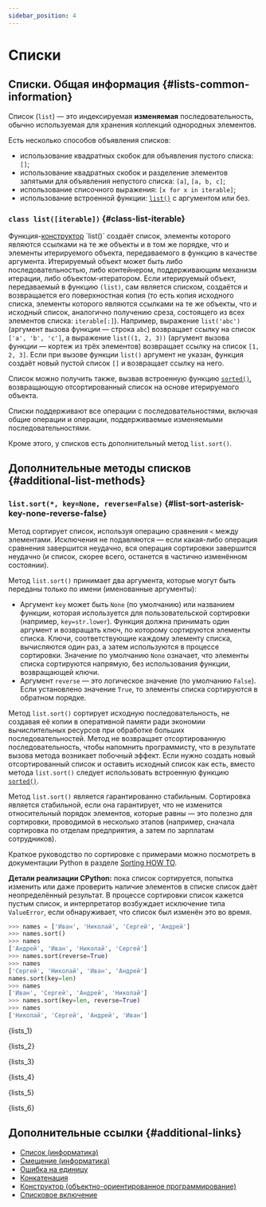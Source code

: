 ```yaml
---
sidebar_position: 4
---
```



# Списки

## Списки. Общая информация {#lists-common-information}

Список (`list`) — это индексируемая **изменяемая** последовательность, обычно используемая для хранения коллекций однородных элементов.

Есть несколько способов объявления списков:

- использование квадратных скобок для объявления пустого списка: `[]`;
- использование квадратных скобок и разделение элементов запятыми для объявления непустого списка: `[a]`, `[a, b, c]`;
- использование списочного выражения: `[x for x in iterable]`;
- использование встроенной функции: [`list()`](https://docs.python.org/3/library/functions.html#func-list) с аргументом или без.

### `class list([iterable])` {#class-list-iterable}

Функция-[конструктор](https://ru.wikipedia.org/wiki/Конструктор_(объектно-ориентированное_программирование)) `list()` создаёт список, элементы которого являются ссылками на те же объекты и в том же порядке, что и элементы итерируемого объекта, передаваемого в функцию в качестве аргумента. Итерируемый объект может быть либо последовательностью, либо контейнером, поддерживающим механизм итерации, либо объектом-итератором. Если итерируемый объект, передаваемый в функцию `(list)`, сам является списком, создаётся и возвращается его поверхностная копия (то есть копия исходного списка, элементы которого являются ссылками на те же объекты, что и исходный список, аналогично получению среза, состоящего из всех элементов списка: `iterable[:]`). Например, выражение `list('abc')` (аргумент вызова функции — строка `abc`) возвращает ссылку на список `['a', 'b', 'c']`, а выражение `list((1, 2, 3))` (аргумент вызова функции — кортеж из трёх элементов) возвращает ссылку на список `[1, 2, 3]`. Если при вызове функции `list()` аргумент не указан, функция создаёт новый пустой список `[]` и возвращает ссылку на него.

Список можно получить также, вызвав встроенную функцию [`sorted()`](https://docs.python.org/3/library/functions.html#sorted), возвращающую отсортированный список на основе итерируемого объекта.

Списки поддерживают все операции с последовательностями, включая общие операции и операции, поддерживаемые изменяемыми последовательностями.

Кроме этого, у списков есть дополнительный метод `list.sort()`.

## Дополнительные методы списков {#additional-list-methods}

### `list.sort(*, key=None, reverse=False)` {#list-sort-asterisk-key-none-reverse-false}

Метод сортирует список, используя операцию сравнения `<` между элементами. Исключения не подавляются — если какая-либо операция сравнения завершится неудачно, вся операция сортировки завершится неудачно (и список, скорее всего, останется в частично изменённом состоянии).

Метод `list.sort()` принимает два аргумента, которые могут быть переданы только по имени (именованные аргументы):

- Аргумент `key` может быть `None` (по умолчанию) или названием функции, которая используется для пользовательской сортировки (например, `key=str.lower`). Функция должна принимать один аргумент и возвращать ключ, по которому сортируются элементы списка. Ключи, соответствующие каждому элементу списка, вычисляются один раз, а затем используются в процессе сортировки. Значение по умолчанию `None` означает, что элементы списка сортируются напрямую, без использования функции, возвращающей ключи.
- Аргумент `reverse` — это логическое значение (по умолчанию `False`). Если установлено значение `True`, то элементы списка сортируются в обратном порядке.

Метод `list.sort()` сортирует исходную последовательность, не создавая её копии в оперативной памяти ради экономии вычислительных ресурсов при обработке больших последовательностей. Метод не возвращает отсортированную последовательность, чтобы напомнить программисту, что в результате вызова метода возникает побочный эффект. Если нужно создать новый отсортированный список и оставить исходный список как есть, вместо метода `list.sort()` следует использовать встроенную функцию [`sorted()`](https://docs.python.org/3/library/functions.html#sorted).

Метод `list.sort()` является гарантированно стабильным. Сортировка является стабильной, если она гарантирует, что не изменится относительный порядок элементов, которые равны — это полезно для сортировки, проводимой в несколько этапов (например, сначала сортировка по отделам предприятия, а затем по зарплатам сотрудников).</p><p>Краткое руководство по сортировке с примерами можно посмотреть в документации Python в разделе [Sorting HOW TO](https://docs.python.org/3/howto/sorting.html).

**Детали реализации CPython:** пока список сортируется, попытка изменить или даже проверить наличие элементов в списке список даёт неопределённый результат. В процессе сортировки список кажется пустым список, и интерпретатор возбуждает исключение типа `ValueError`, если обнаруживает, что список был изменён это во время.

```python showLineNumbers
>>> names = ['Иван', 'Николай', 'Сергей', 'Андрей']
>>> names.sort()
>>> names
['Андрей', 'Иван', 'Николай', 'Сергей']
>>> names.sort(reverse=True)
>>> names
['Сергей', 'Николай', 'Иван', 'Андрей']
names.sort(key=len)
>>> names
['Иван', 'Сергей', 'Андрей', 'Николай']
>>> names.sort(key=len, reverse=True)
>>> names
['Николай', 'Сергей', 'Андрей', 'Иван']
```

<CodeBlock language="python" title="lists_1.py" showLineNumbers>{lists_1}</CodeBlock>

<CodeBlock language="python" title="lists_2.py" showLineNumbers>{lists_2}</CodeBlock>

<CodeBlock language="python" title="lists_3.py" showLineNumbers>{lists_3}</CodeBlock>

<CodeBlock language="python" title="lists_4.py" showLineNumbers>{lists_4}</CodeBlock>

<CodeBlock language="python" title="lists_5.py" showLineNumbers>{lists_5}</CodeBlock>

<CodeBlock language="python" title="lists_6.py" showLineNumbers>{lists_6}</CodeBlock>

## Дополнительные ссылки {#additional-links}

- [Список (информатика)](https://ru.wikipedia.org/wiki/Список_(информатика))
- [Смещение (информатика)](https://ru.wikipedia.org/wiki/Смещение_(информатика))
- [Ошибка на единицу](https://ru.wikipedia.org/wiki/Ошибка_на_единицу)
- [Конкатенация](https://ru.wikipedia.org/wiki/Конкатенация)
- [Конструктор (объектно-ориентированное программирование)](https://ru.wikipedia.org/wiki/Конструктор_(объектно-ориентированное_программирование))
- [Списковое включение](https://ru.wikipedia.org/wiki/Списковое_включение)
